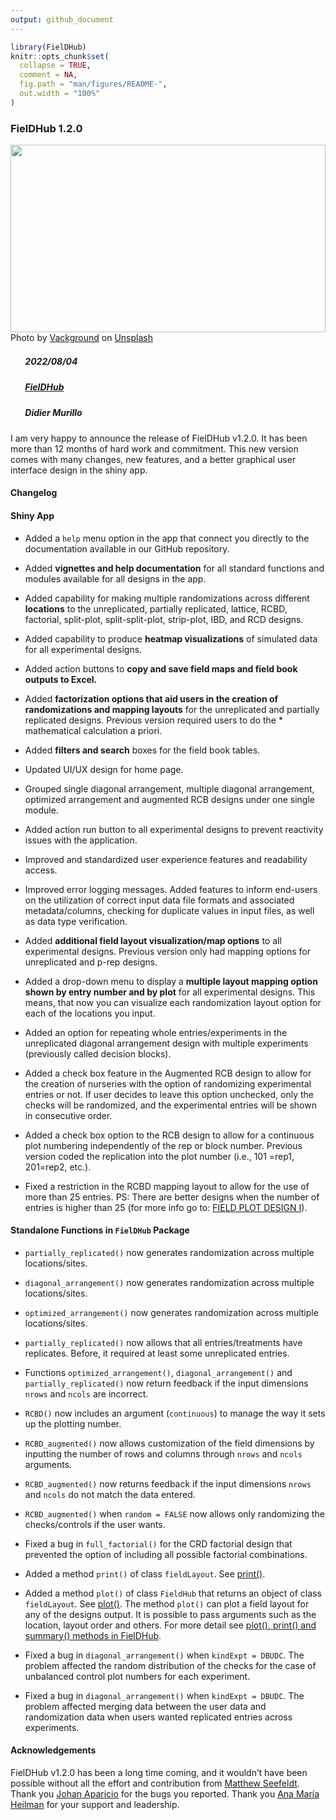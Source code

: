 ```yaml
---
output: github_document
---
```


<!-- NEWS.md is generated from NEWS.Rmd. Please edit that file -->

```r
library(FielDHub)
knitr::opts_chunk$set(
  collapse = TRUE,
  comment = NA,
  fig.path = "man/figures/README-",
  out.width = "100%"
)
```

### FielDHub 1.2.0

<img src="https://raw.githubusercontent.com/DidierMurilloF/unsplash-img/master/img/vackground-up8ooQ1Pm2s-unsplash.jpeg" width="100%" height="300px">
Photo by <a href="https://unsplash.com/@vackground?utm_source=unsplash&utm_medium=referral&utm_content=creditCopyText">Vackground</a> on <a href="https://unsplash.com/s/photos/art-math?utm_source=unsplash&utm_medium=referral&utm_content=creditCopyText">Unsplash</a>

##### <img src="https://raw.githubusercontent.com/FortAwesome/Font-Awesome/6.x/svgs/solid/calendar-check.svg" width="20" height="15"> 2022/08/04
##### <img src="https://raw.githubusercontent.com/FortAwesome/Font-Awesome/6.x/svgs/solid/code.svg" width="20" height="15">  [FielDHub](https://github.com/DidierMurilloF/FielDHub)
##### <img src="https://raw.githubusercontent.com/FortAwesome/Font-Awesome/6.x/svgs/solid/chalkboard-user.svg" width="20" height="15"> Didier Murillo

I am very happy to announce the release of FielDHub v1.2.0. It has been more than 12 months of hard work and commitment. This new version comes with many changes, new features, and a better graphical user interface design in the shiny app.

#### Changelog

#### Shiny App

* Added a `help` menu option in the app that connect you directly to the documentation available in our GitHub repository.   

* Added **vignettes and help documentation** for all standard functions and modules available for all designs in the app. 

* Added capability for making multiple randomizations across different **locations** to the unreplicated, partially replicated, lattice, RCBD, factorial, split-plot, split-split-plot, strip-plot, IBD, and RCD designs. 

* Added capability to produce **heatmap visualizations** of simulated data for all experimental designs. 

* Added action buttons to **copy and save field maps and field book outputs to Excel.** 

* Added **factorization options that aid users in the creation of randomizations and mapping layouts** for the unreplicated and partially replicated designs. Previous version required users to do the * mathematical calculation a priori.  

* Added **filters and search** boxes for the field book tables.  

* Updated UI/UX design for home page. 

* Grouped single diagonal arrangement, multiple diagonal arrangement, optimized arrangement and augmented RCB designs under one single module.  

* Added action run button to all experimental designs to prevent reactivity issues with the application. 

* Improved and standardized user experience features and readability access. 

* Improved error logging messages. Added features to inform end-users on the utilization of correct input data file formats and associated metadata/columns, checking for duplicate values in input files, as well as data type verification. 

* Added **additional field layout visualization/map options** to all experimental designs. Previous version only had mapping options for unreplicated and p-rep designs. 

* Added a drop-down menu to display a **multiple layout mapping option shown by entry number and by plot** for all experimental designs. This means, that now you can visualize each randomization layout option for each of the locations you input. 

* Added an option for repeating whole entries/experiments in the unreplicated diagonal arrangement design with multiple experiments (previously called decision blocks). 

* Added a check box feature in the Augmented RCB design to allow for the creation of nurseries with the option of randomizing experimental entries or not. If user decides to leave this option unchecked, only the checks will be randomized, and the experimental entries will be shown in consecutive order.

* Added a check box option to the RCB design to allow for a continuous plot numbering independently of the rep or block number. Previous version coded the replication into the plot number (i.e., 101 =rep1, 201=rep2, etc.). 

* Fixed a restriction in the RCBD mapping layout to allow for the use of more than 25 entries. PS: There are better designs when the number of entries is higher than 25 (for more info go to: [FIELD PLOT DESIGN I](https://www.ndsu.edu/faculty/horsley/)).

#### Standalone Functions in `FielDHub` Package

* `partially_replicated()` now generates randomization across multiple locations/sites.

* `diagonal_arrangement()` now generates randomization across multiple locations/sites.

* `optimized_arrangement()` now generates randomization across multiple locations/sites.

* `partially_replicated()` now allows that all entries/treatments have replicates. Before, it required at least some unreplicated entries.

* Functions `optimized_arrangement()`, `diagonal_arrangement()` and `partially_replicated()` now return feedback if the input dimensions `nrows` and `ncols` are incorrect.

* `RCBD()` now includes an argument (`continuous`) to manage the way it sets up the plotting number. 

* `RCBD_augmented()` now allows customization of the field dimensions by inputting the number of rows and columns through `nrows` and `ncols` arguments.

* `RCBD_augmented()` now returns feedback if the input dimensions `nrows` and `ncols` do not match the data entered.

* `RCBD_augmented()` when `random = FALSE` now allows only randomizing the checks/controls if the user wants.

* Fixed a bug in `full_factorial()` for the CRD factorial design that prevented the option of including all possible factorial combinations.

* Added a method `print()` of class `fieldLayout`. See [print()](https://didiermurillof.github.io/FielDHub/reference/print.fieldLayout.html).

* Added a method `plot()` of class `FieldHub` that returns an object of class `fieldLayout`. 
See [plot()](https://didiermurillof.github.io/FielDHub/reference/plot.FielDHub.html). The method `plot()` can plot a field layout for any of the designs output. It is possible to pass arguments such as the location, layout order and others. For more detail see 
[plot(), print() and summary() methods in FielDHub](https://didiermurillof.github.io/FielDHub/articles/methods.html).

* Fixed a bug in `diagonal_arrangement()` when `kindExpt = DBUDC`. The problem affected the random distribution of the checks for the case of unbalanced control plot numbers for each experiment.

* Fixed a bug in `diagonal_arrangement()` when `kindExpt = DBUDC`. The problem affected merging data between the user data and randomization data when users wanted replicated entries across experiments. 

#### Acknowledgements

FielDHub v1.2.0 has been a long time coming, and it wouldn’t have been possible without all the effort and contribution from [Matthew Seefeldt](https://github.com/seefeldtm). Thank you [Johan Aparicio](https://github.com/AparicioJohan) for the bugs you reported. Thank you [Ana María Heilman](https://github.com/tatirri) for your support and leadership.


